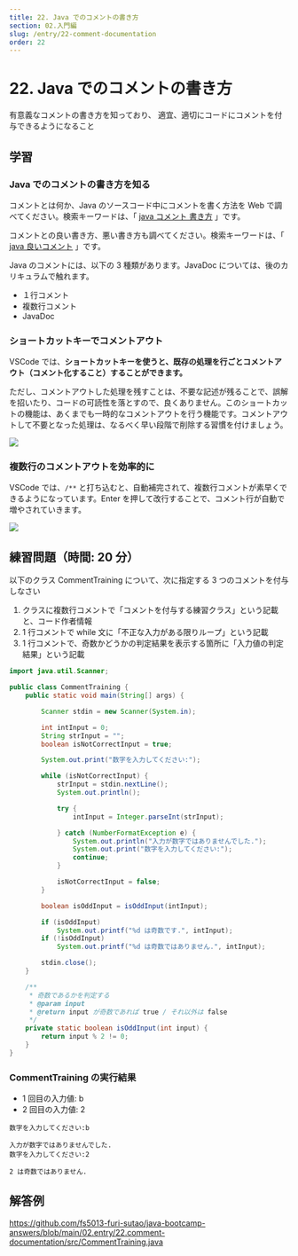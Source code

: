 ```yaml
---
title: 22. Java でのコメントの書き方
section: 02.入門編
slug: /entry/22-comment-documentation
order: 22
---
```


# 22. Java でのコメントの書き方

<p className="goal">有意義なコメントの書き方を知っており、
  適宜、適切にコードにコメントを付与できるようになること</p>

## 学習

### Java でのコメントの書き方を知る

コメントとは何か、Java のソースコード中にコメントを書く方法を Web で調べてください。検索キーワードは、「 [java コメント 書き方](https://www.google.com/search?q=java+コメント+書き方) 」です。

コメントとの良い書き方、悪い書き方も調べてください。検索キーワードは、「 [java 良いコメント](https://www.google.com/search?q=java+良いコメント) 」です。

Java のコメントには、以下の 3 種類があります。JavaDoc については、後のカリキュラムで触れます。

- １行コメント
- 複数行コメント
- JavaDoc

### ショートカットキーでコメントアウト

VSCode では、**ショートカットキーを使うと、既存の処理を行ごとコメントアウト（コメント化すること）することができます。**

ただし、コメントアウトした処理を残すことは、不要な記述が残ることで、誤解を招いたり、コードの可読性を落とすので、良くありません。このショートカットの機能は、あくまでも一時的なコメントアウトを行う機能です。コメントアウトして不要となった処理は、なるべく早い段階で削除する習慣を付けましょう。

![](./images/commented_by_shortcut_key.gif.gif)

### 複数行のコメントアウトを効率的に

VSCode では、`/**` と打ち込むと、自動補完されて、複数行コメントが素早くできるようになっています。Enter を押して改行することで、コメント行が自動で増やされていきます。

![](./images/multiple_line_comments.gif.gif)

## 練習問題（時間: 20 分）

以下のクラス CommentTraining について、次に指定する 3 つのコメントを付与しなさい

1. クラスに複数行コメントで「コメントを付与する練習クラス」という記載と、コード作者情報
2. 1 行コメントで while 文に「不正な入力がある限りループ」という記載
3. 1 行コメントで、奇数かどうかの判定結果を表示する箇所に「入力値の判定結果」という記載

```java title=src/CommentTraining.java
import java.util.Scanner;

public class CommentTraining {
    public static void main(String[] args) {

        Scanner stdin = new Scanner(System.in);

        int intInput = 0;
        String strInput = "";
        boolean isNotCorrectInput = true;

        System.out.print("数字を入力してください:");

        while (isNotCorrectInput) {
            strInput = stdin.nextLine();
            System.out.println();

            try {
                intInput = Integer.parseInt(strInput);

            } catch (NumberFormatException e) {
                System.out.println("入力が数字ではありませんでした.");
                System.out.print("数字を入力してください:");
                continue;
            }

            isNotCorrectInput = false;
        }

        boolean isOddInput = isOddInput(intInput);

        if (isOddInput)
            System.out.printf("%d は奇数です.", intInput);
        if (!isOddInput)
            System.out.printf("%d は奇数ではありません.", intInput);

        stdin.close();
    }

    /**
     * 奇数であるかを判定する
     * @param input
     * @return input が奇数であれば true / それ以外は false
     */
    private static boolean isOddInput(int input) {
        return input % 2 != 0;
    }
}
```

### CommentTraining の実行結果

- 1 回目の入力値: b  
- 2 回目の入力値: 2

```
数字を入力してください:b

入力が数字ではありませんでした.
数字を入力してください:2

2 は奇数ではありません.
```

## 解答例

https://github.com/fs5013-furi-sutao/java-bootcamp-answers/blob/main/02.entry/22.comment-documentation/src/CommentTraining.java
